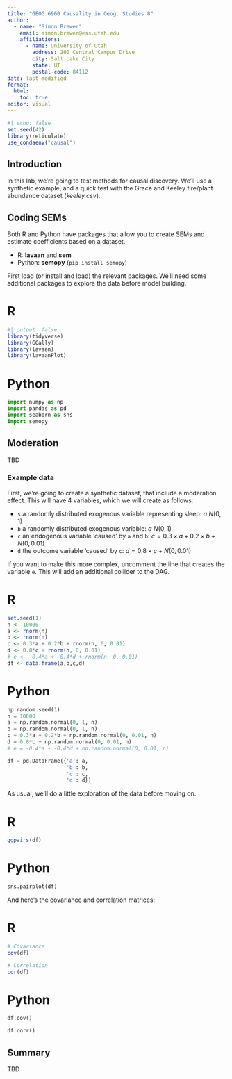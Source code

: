 ```yaml
---
title: "GEOG 6960 Causality in Geog. Studies 8"
author: 
  - name: "Simon Brewer"
    email: simon.brewer@ess.utah.edu
    affiliations:
      - name: University of Utah
        address: 260 Central Campus Drive
        city: Salt Lake City
        state: UT
        postal-code: 84112
date: last-modified
format:
  html:
    toc: true
editor: visual
---
```


```r
#| echo: false
set.seed(42)
library(reticulate)
use_condaenv("causal")
```

## Introduction

In this lab, we're going to test methods for causal discovery. We'll use a synthetic example, and a quick test with the Grace and Keeley fire/plant abundance dataset (*keeley.csv*).

## Coding SEMs

Both R and Python have packages that allow you to create SEMs and estimate coefficients based on a dataset.

-   R: **lavaan** and **sem**
-   Python: **semopy** (`pip install semopy`)

First load (or install and load) the relevant packages. We'll need some additional packages to explore the data before model building.

::: {.panel-tabset group="language"}
# R

```r
#| output: false
library(tidyverse)
library(GGally)
library(lavaan)
library(lavaanPlot)
```

# Python

```python
import numpy as np
import pandas as pd
import seaborn as sns
import semopy
```
:::


## Moderation

TBD

### Example data

First, we're going to create a synthetic dataset, that include a moderation effect. This will have 4 variables, which we will create as follows:

-   `s` a randomly distributed exogenous variable representing sleep: $a ~ N(0, 1)$
-   `b` a randomly distributed exogenous variable: $a ~ N(0, 1)$
-   `c` an endogenous variable 'caused' by `a` and `b`: $c = 0.3\times a + 0.2 \times b + N(0, 0.01)$
-   `d` the outcome variable 'caused' by `c`: $d = 0.8 \times c + N(0, 0.01)$

If you want to make this more complex, uncomment the line that creates the variable `e`. This will add an additional collider to the DAG.

::: {.panel-tabset group="language"}
# R

```r
set.seed(1)
n <- 10000
a <- rnorm(n) 
b <- rnorm(n) 
c <- 0.3*a + 0.2*b + rnorm(n, 0, 0.01)
d <- 0.8*c + rnorm(n, 0, 0.01)
# e <- -0.4*a + -0.4*d + rnorm(n, 0, 0.01)
df <- data.frame(a,b,c,d)
```

# Python

```python
np.random.seed(1)
n = 10000
a = np.random.normal(0, 1, n)
b = np.random.normal(0, 1, n)
c = 0.3*a + 0.2*b + np.random.normal(0, 0.01, n)
d = 0.8*c + np.random.normal(0, 0.01, n)
# e = -0.4*a + -0.4*d + np.random.normal(0, 0.01, n)

df = pd.DataFrame({'a': a,
                   'b': b,
                   'c': c,
                   'd': d})
```
:::

As usual, we'll do a little exploration of the data before moving on.

::: {.panel-tabset group="language"}
# R

```r
ggpairs(df)
```

# Python

```python
sns.pairplot(df)
```
:::

And here's the covariance and correlation matrices:

::: {.panel-tabset group="language"}
# R

```r
# Covariance
cov(df)
```

```r
# Correlation
cor(df)
```

# Python

```python
df.cov()
```

```python
df.corr()
```
:::

## Summary

TBD